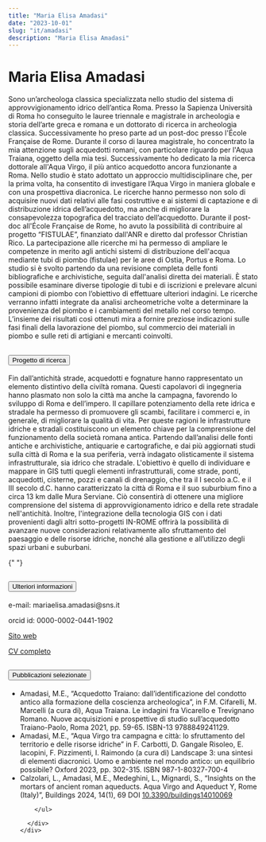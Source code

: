 ```yaml
---
title: "Maria Elisa Amadasi"
date: "2023-10-01"
slug: "it/amadasi"
description: "Maria Elisa Amadasi"
---
```


# Maria Elisa Amadasi

Sono un’archeologa classica specializzata nello studio del sistema di approvvigionamento idrico dell’antica Roma. Presso la Sapienza Università di Roma ho conseguito le lauree triennale e magistrale in archeologia e storia dell’arte greca e romana e un dottorato di ricerca in archeologia classica. Successivamente ho preso parte ad un post-doc presso l'École Française de Rome.
Durante il corso di laurea magistrale, ho concentrato la mia attenzione sugli acquedotti romani, con particolare riguardo per l'Aqua Traiana, oggetto della mia tesi. Successivamente ho dedicato la mia ricerca dottorale all'Aqua Virgo, il più antico acquedotto ancora funzionante a Roma. Nello studio è stato adottato un approccio multidisciplinare che, per la prima volta, ha consentito di investigare l’Aqua Virgo in maniera globale e con una prospettiva diacronica. Le ricerche hanno permesso non solo di acquisire nuovi dati relativi alle fasi costruttive e ai sistemi di captazione e di distribuzione idrica dell’acquedotto, ma anche di migliorare la consapevolezza topografica del tracciato dell’acquedotto.
Durante il post-doc all'École Française de Rome, ho avuto la possibilità di contribuire al progetto “FISTULAE”, finanziato dall'ANR e diretto dal professor Christian Rico. La partecipazione alle ricerche mi ha permesso di ampliare le competenze in merito agli antichi sistemi di distribuzione dell'acqua mediante tubi di piombo (fistulae) per le aree di Ostia, Portus e Roma. Lo studio si è svolto partendo da una revisione completa delle fonti bibliografiche e archivistiche, seguita dall'analisi diretta dei materiali. È stato possibile esaminare diverse tipologie di tubi e di iscrizioni e prelevare alcuni campioni di piombo con l’obiettivo di effettuare ulteriori indagini. Le ricerche verranno infatti integrate da analisi archeometriche volte a determinare la provenienza del piombo e i cambiamenti del metallo nel corso tempo. L’insieme dei risultati così ottenuti mira a fornire preziose indicazioni sulle fasi finali della lavorazione del piombo, sul commercio dei materiali in piombo e sulle reti di artigiani e mercanti coinvolti.

<div class="accordion my-5" id="accordionExample">
  <div class="accordion-item">
    <h2 class="accordion-header" id="headingOne">
      <button
        class="accordion-button"
        type="button"
        data-bs-toggle="collapse"
        data-bs-target="#collapseOne"
        aria-expanded="true"
        aria-controls="collapseOne"
      >
        Progetto di ricerca
      </button>
    </h2>
    <div
      id="collapseOne"
      class="accordion-collapse collapse show"
      aria-labelledby="headingOne"
      data-bs-parent="#accordionExample"
    >
      <div class="accordion-body">
        <p>
     Fin dall’antichità strade, acquedotti e fognature hanno rappresentato un elemento distintivo della civiltà romana. Questi capolavori di ingegneria hanno plasmato non solo la città ma anche la campagna, favorendo lo sviluppo di Roma e dell’impero. Il capillare potenziamento della rete idrica e stradale ha permesso di promuovere gli scambi, facilitare i commerci e, in generale, di migliorare la qualità di vita. Per queste ragioni le infrastrutture idriche e stradali costituiscono un elemento chiave per la comprensione del funzionamento della società romana antica. Partendo dall’analisi delle fonti antiche e archivistiche, antiquarie e cartografiche, e dai più aggiornati studi sulla città di Roma e la sua periferia, verrà indagato olisticamente il sistema infrastrutturale, sia idrico che stradale. L'obiettivo è quello di individuare e mappare in GIS tutti quegli elementi infrastrutturali, come strade, ponti, acquedotti, cisterne, pozzi e canali di drenaggio, che tra il I secolo a.C. e il III secolo d.C. hanno caratterizzato la città di Roma e il suo suburbium fino a circa 13 km dalle Mura Serviane. Ciò consentirà di ottenere una migliore comprensione del sistema di approvvigionamento idrico e della rete stradale nell'antichità. Inoltre, l'integrazione della tecnologia GIS con i dati provenienti dagli altri sotto-progetti IN-ROME offrirà la possibilità di avanzare nuove considerazioni relativamente allo sfruttamento del paesaggio e delle risorse idriche, nonché alla gestione e all’utilizzo degli spazi urbani e suburbani.
        </p>
      </div>
    </div>
  </div>

{" "}

<div class="accordion-item">
  <h2 class="accordion-header" id="headingTwo">
    <button
      class="accordion-button collapsed"
      type="button"
      data-bs-toggle="collapse"
      data-bs-target="#collapseTwo"
      aria-expanded="false"
      aria-controls="collapseTwo"
    >
      Ulteriori informazioni
    </button>
  </h2>
  <div
    id="collapseTwo"
    class="accordion-collapse collapse"
    aria-labelledby="headingTwo"
    data-bs-parent="#accordionExample"
  >
    <div class="accordion-body">
      <p>e-mail: mariaelisa.amadasi@sns.it</p>
      <p>orcid id: 0000-0002-0441-1902</p>
      <p>
        <a
          href="https://sns.academia.edu/MariaElisaAmadasi"
          target="_blank"
          rel="noopener noreferrer"
        >
          Sito web
        </a>
      </p>
      <p>
        <a href="" target="_blank" rel="noopener noreferrer">
          CV completo
        </a>
      </p>
    </div>
  </div>
</div>

  <div class="accordion-item">
    <h2 class="accordion-header" id="headingThree">
      <button
        class="accordion-button collapsed"
        type="button"
        data-bs-toggle="collapse"
        data-bs-target="#collapseThree"
        aria-expanded="false"
        aria-controls="collapseThree"
      >
        Pubblicazioni selezionate
      </button>
    </h2>
    <div
      id="collapseThree"
      class="accordion-collapse collapse"
      aria-labelledby="headingThree"
      data-bs-parent="#accordionExample"
    >
      <div class="accordion-body">
    <ul>
          <li>
          Amadasi, M.E., “Acquedotto Traiano: dall’identificazione del condotto antico alla formazione della coscienza archeologica”, in F.M. Cifarelli, M. Marcelli (a cura di), Aqua Traiana. Le indagini fra Vicarello e Trevignano Romano. Nuove acquisizioni e prospettive di studio sull’acquedotto Traiano-Paolo, Roma 2021, pp. 59-65. ISBN-13 9788849241129.
          </li>
          <li>
          Amadasi, M.E., “Aqua Virgo tra campagna e città: lo sfruttamento del territorio e delle risorse idriche” in F. Carbotti, D. Gangale Risoleo, E. Iacopini, F. Pizzimenti, I. Raimondo (a cura di) Landscape 3: una sintesi di elementi diacronici. Uomo e ambiente nel mondo antico: un equilibrio possibile? Oxford 2023, pp. 302-315. ISBN 987-1-80327-700-4
          </li>
          <li>
Calzolari, L., Amadasi, M.E., Medeghini, L., Mignardi, S., “Insights on the mortars of ancient roman aqueducts. Aqua Virgo and Aqueduct Y, Rome (Italy)”, Buildings 2024, 14(1), 69 DOI <a href="https://doi.org/10.3390/buildings14010069" target="_blank">10.3390/buildings14010069</a>
          </li>
         
        </ul>

      </div>
    </div>

  </div>
</div>

